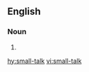 {{also|smalltalk|Smalltalk|small talk|Small Talk}}
==English==

===Noun===
{{en-noun|head=[[small]]-[[talk]]|-}}

# {{alternative spelling of|small talk|lang=en}}

[[hy:small-talk]]
[[vi:small-talk]]